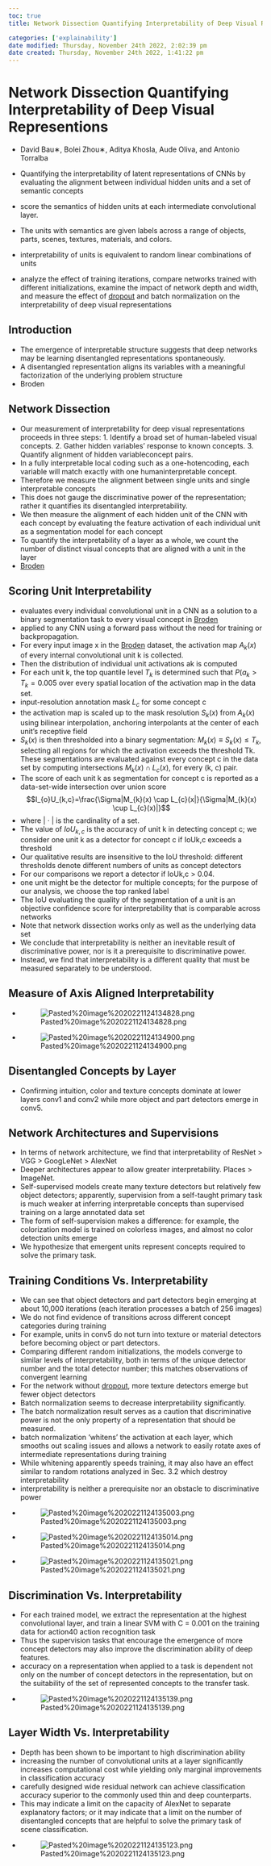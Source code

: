 ```yaml
---
toc: true
title: Network Dissection Quantifying Interpretability of Deep Visual Representions

categories: ['explainability']
date modified: Thursday, November 24th 2022, 2:02:39 pm
date created: Thursday, November 24th 2022, 1:41:22 pm
---
```


# Network Dissection Quantifying Interpretability of Deep Visual Representions
 - David Bau∗, Bolei Zhou∗, Aditya Khosla, Aude Oliva, and Antonio Torralba

- Quantifying the interpretability of latent representations of CNNs by evaluating the alignment between individual hidden units and a set of semantic concepts
- score the semantics of hidden units at each intermediate convolutional layer.
- The units with semantics are given labels across a range of objects, parts, scenes, textures, materials, and colors.
- interpretability of units is equivalent to random linear combinations of units
- analyze the effect of training iterations, compare networks trained with different initializations, examine the impact of network depth and width, and measure the effect of [dropout](dropout.qmd) and batch normalization on the interpretability of deep visual representations

## Introduction
- The emergence of interpretable structure suggests that deep networks may be learning disentangled representations spontaneously.
- A disentangled representation aligns its variables with a meaningful factorization of the underlying problem structure
- Broden

## Network Dissection
- Our measurement of interpretability for deep visual representations proceeds in three steps: 1. Identify a broad set of human-labeled visual concepts. 2. Gather hidden variables' response to known concepts. 3. Quantify alignment of hidden variableconcept pairs.
- In a fully interpretable local coding such as a one-hotencoding, each variable will match exactly with one humaninterpretable concept.
- Therefore we measure the alignment between single units and single interpretable concepts
- This does not gauge the discriminative power of the representation; rather it quantifies its disentangled interpretability.
- We then measure the alignment of each hidden unit of the CNN with each concept by evaluating the feature activation of each individual unit as a segmentation model for each concept
- To quantify the interpretability of a layer as a whole, we count the number of distinct visual concepts that are aligned with a unit in the layer
- [Broden](Broden.qmd)

## Scoring Unit Interpretability
- evaluates every individual convolutional unit in a CNN as a solution to a binary segmentation task to every visual concept in [Broden](Broden.qmd)
- applied to any CNN using a forward pass without the need for training or backpropagation.
- For every input image x in the [Broden](Broden.qmd) dataset, the activation map $A_{k}(x)$ of every internal convolutional unit k is collected.
- Then the distribution of individual unit activations ak is computed
- For each unit k, the top quantile level $T_{k}$ is determined such that $P(a_{k} > T_{k} = 0.005$ over every spatial location of the activation map in the data set.
- input-resolution annotation mask $L_{c}$ for some concept c
- the activation map is scaled up to the mask resolution $S_{k}(x)$ from $A_{k}(x)$ using bilinear interpolation, anchoring interpolants at the center of each unit's receptive field
- $S_{k}(x)$ is then thresholded into a binary segmentation: $M_{k}(x) \equiv S_{k}(x) \leq T_{k}$, selecting all regions for which the activation exceeds the threshold Tk. These segmentations are evaluated against every concept c in the data set by computing intersections $M_{k}(x) \cap L_{c}(x)$, for every (k, c) pair.
- The score of each unit k as segmentation for concept c is reported as a data-set-wide intersection over union score
$$I_{o}U_{k,c}=\frac{\Sigma|M_{k}(x) \cap L_{c}(x|}{\Sigma|M_{k}(x) \cup L_{c}(x)|}$$
- where | · | is the cardinality of a set.
- The value of $IoU_{k,c}$ is the accuracy of unit k in detecting concept c; we consider one unit k as a detector for concept c if IoUk,c exceeds a threshold
- Our qualitative results are insensitive to the IoU threshold: different thresholds denote different numbers of units as concept detectors
- For our comparisons we report a detector if IoUk,c > 0.04.
- one unit might be the detector for multiple concepts; for the purpose of our analysis, we choose the top ranked label
- The IoU evaluating the quality of the segmentation of a unit is an objective confidence score for interpretability that is comparable across networks
- Note that network dissection works only as well as the underlying data set
- We conclude that interpretability is neither an inevitable result of discriminative power, nor is it a prerequisite to discriminative power.
- Instead, we find that interpretability is a different quality that must be measured separately to be understood.

## Measure of Axis Aligned Interpretability
- ![Pasted%20image%2020221124134828.png](Pasted%20image%2020221124134828.png)
- ![Pasted%20image%2020221124134900.png](Pasted%20image%2020221124134900.png)

## Disentangled Concepts by Layer
- Confirming intuition, color and texture concepts dominate at lower layers conv1 and conv2 while more object and part detectors emerge in conv5.

## Network Architectures and Supervisions
- In terms of network architecture, we find that interpretability of ResNet > VGG > GoogLeNet > AlexNet
- Deeper architectures appear to allow greater interpretability. Places > ImageNet.
- Self-supervised models create many texture detectors but relatively few object detectors; apparently, supervision from a self-taught primary task is much weaker at inferring interpretable concepts than supervised training on a large annotated data set
- The form of self-supervision makes a difference: for example, the colorization model is trained on colorless images, and almost no color detection units emerge
- We hypothesize that emergent units represent concepts required to solve the primary task.

## Training Conditions Vs. Interpretability
- We can see that object detectors and part detectors begin emerging at about 10,000 iterations (each iteration processes a batch of 256 images)
- We do not find evidence of transitions across different concept categories during training
- For example, units in conv5 do not turn into texture or material detectors before becoming object or part detectors.
- Comparing different random initializations, the models converge to similar levels of interpretability, both in terms of the unique detector number and the total detector number; this matches observations of convergent learning
- For the network without [dropout](dropout.qmd), more texture detectors emerge but fewer object detectors
- Batch normalization seems to decrease interpretability significantly.
- The batch normalization result serves as a caution that discriminative power is not the only property of a representation that should be measured.
- batch normalization 'whitens' the activation at each layer, which smooths out scaling issues and allows a network to easily rotate axes of intermediate representations during training
- While whitening apparently speeds training, it may also have an effect similar to random rotations analyzed in Sec. 3.2 which destroy interpretability
- interpretability is neither a prerequisite nor an obstacle to discriminative power
- ![Pasted%20image%2020221124135003.png](Pasted%20image%2020221124135003.png)
- ![Pasted%20image%2020221124135014.png](Pasted%20image%2020221124135014.png)
- ![Pasted%20image%2020221124135021.png](Pasted%20image%2020221124135021.png)

## Discrimination Vs. Interpretability
- For each trained model, we extract the representation at the highest convolutional layer, and train a linear SVM with C = 0.001 on the training data for action40 action recognition task
- Thus the supervision tasks that encourage the emergence of more concept detectors may also improve the discrimination ability of deep features.
- accuracy on a representation when applied to a task is dependent not only on the number of concept detectors in the representation, but on the suitability of the set of represented concepts to the transfer task.
- ![Pasted%20image%2020221124135139.png](Pasted%20image%2020221124135139.png)

## Layer Width Vs. Interpretability
- Depth has been shown to be important to high discrimination ability
- increasing the number of convolutional units at a layer significantly increases computational cost while yielding only marginal improvements in classification accuracy
- carefully designed wide residual network can achieve classification accuracy superior to the commonly used thin and deep counterparts.
- This may indicate a limit on the capacity of AlexNet to separate explanatory factors; or it may indicate that a limit on the number of disentangled concepts that are helpful to solve the primary task of scene classification.
- ![Pasted%20image%2020221124135123.png](Pasted%20image%2020221124135123.png)



